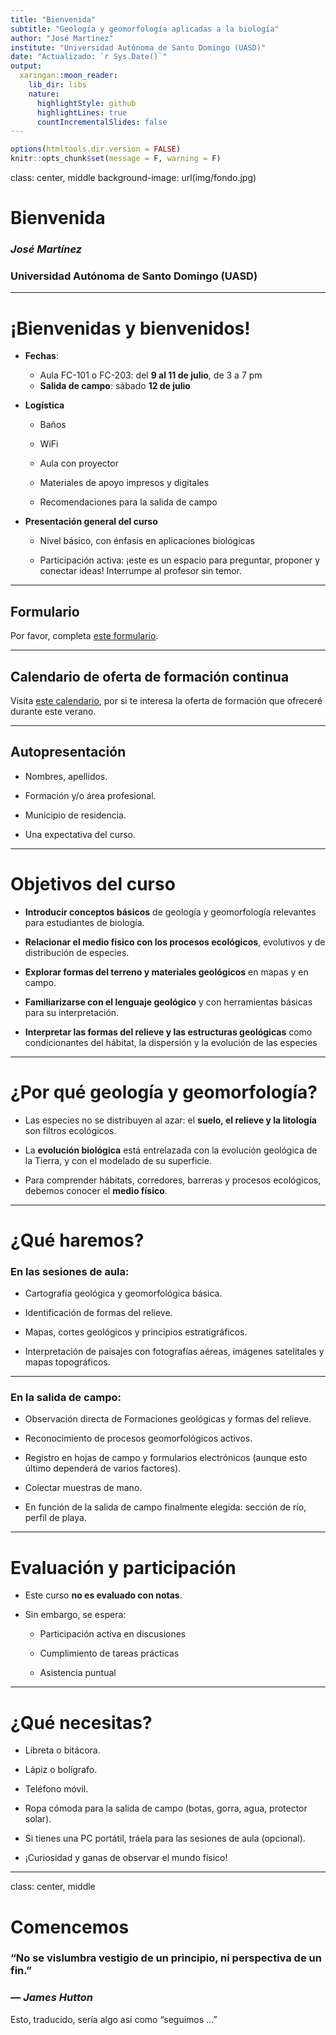 ```yaml
---
title: "Bienvenida"
subtitle: "Geología y geomorfología aplicadas a la biología"
author: "José Martínez"
institute: "Universidad Autónoma de Santo Domingo (UASD)"
date: "Actualizado: `r Sys.Date()`"
output:
  xaringan::moon_reader:
    lib_dir: libs
    nature:
      highlightStyle: github
      highlightLines: true
      countIncrementalSlides: false
---
```


```r
options(htmltools.dir.version = FALSE)
knitr::opts_chunk$set(message = F, warning = F)
```

class: center, middle
background-image: url(img/fondo.jpg)

# Bienvenida
### *José Martínez*
### Universidad Autónoma de Santo Domingo (UASD)

---

# ¡Bienvenidas y bienvenidos!

- **Fechas**:  
  - Aula FC-101 o FC-203: del **9 al 11 de julio**, de 3 a 7 pm
  - **Salida de campo**: sábado **12 de julio**

- **Logística**

  - Baños
  
  - WiFi

  - Aula con proyector
  
  - Materiales de apoyo impresos y digitales
  
  - Recomendaciones para la salida de campo

- **Presentación general del curso**

  - Nivel básico, con énfasis en aplicaciones biológicas
  
  - Participación activa: ¡este es un espacio para preguntar, proponer y conectar ideas! Interrumpe al profesor sin temor.

---

## Formulario

Por favor, completa [este formulario](https://docs.google.com/forms/d/e/1FAIpQLScAwIP0FHMQifOPWLPSnTE1CdRTs5p9RwxBZt-4SGl_zpwmbQ/viewform?usp=dialog).

---

## Calendario de oferta de formación continua

Visita [este calendario](https://calendar.google.com/calendar/u/0/embed?src=c_e2675d36ebc399b645ea939b0bfdf0156c9ed9c8805219cd1cc0ef07b82d141f@group.calendar.google.com&ctz=America/Santo_Domingo), por si te interesa la oferta de formación que ofreceré durante este verano.

---

## Autopresentación

- Nombres, apellidos.

- Formación y/o área profesional.

- Municipio de residencia.

- Una expectativa del curso.

---

# Objetivos del curso

- **Introducir conceptos básicos** de geología y geomorfología relevantes para estudiantes de biología.

- **Relacionar el medio físico con los procesos ecológicos**, evolutivos y de distribución de especies.

- **Explorar formas del terreno y materiales geológicos** en mapas y en campo.

- **Familiarizarse con el lenguaje geológico** y con herramientas básicas para su interpretación.

- **Interpretar las formas del relieve y las estructuras geológicas** como condicionantes del hábitat, la dispersión y la evolución de las especies

---

# ¿Por qué geología y geomorfología?

- Las especies no se distribuyen al azar: el **suelo, el relieve y la litología** son filtros ecológicos.

- La **evolución biológica** está entrelazada con la evolución geológica de la Tierra, y con el modelado de su superficie.

- Para comprender hábitats, corredores, barreras y procesos ecológicos, debemos conocer el **medio físico**.

---

# ¿Qué haremos?

### En las sesiones de aula:

- Cartografía geológica y geomorfológica básica.

- Identificación de formas del relieve.

- Mapas, cortes geológicos y principios estratigráficos.

- Interpretación de paisajes con fotografías aéreas, imágenes satelitales y mapas topográficos.

---

### En la salida de campo:

- Observación directa de Formaciones geológicas y formas del relieve.

- Reconocimiento de procesos geomorfológicos activos.

- Registro en hojas de campo y formularios electrónicos (aunque esto último dependerá de varios factores).

- Colectar muestras de mano.

- En función de la salida de campo finalmente elegida: sección de río, perfil de playa.

---

# Evaluación y participación

- Este curso **no es evaluado con notas**.

- Sin embargo, se espera:

  - Participación activa en discusiones
  
  - Cumplimiento de tareas prácticas
  
  - Asistencia puntual

---

# ¿Qué necesitas?

- Libreta o bitácora.

- Lápiz o bolígrafo.

- Teléfono móvil.

- Ropa cómoda para la salida de campo (botas, gorra, agua, protector solar).

- Si tienes una PC portátil, tráela para las sesiones de aula (opcional).

- ¡Curiosidad y ganas de observar el mundo físico!

---

class: center, middle

# Comencemos

### "No se vislumbra vestigio de un principio, ni perspectiva de un fin."  
### — *James Hutton*

Esto, traducido, sería algo así como "seguimos ..."